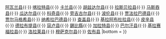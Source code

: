 {{Navbox
|name   = 俾路支省行政区划
|title  = [[俾路支省|俾路支省行政区划]]
|titlestyle = 
|image  = 
|style  = text-align: left; font-size:90%
|evenstyle = background: #eee;
|groupstyle = text-align: left; width:5%
|state  = autocollapsed
|top    = 
|group1 = 县
|list1  =  [[奎达县]]{{·}} [[阿瓦兰县]]{{·}} [[喀拉特县]]{{·}} [[卡兰县]]{{·}} [[胡兹达尔县]]{{·}} [[拉斯贝拉县]]{{·}} [[马斯吞县]]{{·}} [[瓜达尔县]]{{·}} [[科奇县]]{{·}} [[旁吉古尔县]]{{·}} [[波伦县]]{{·}} [[贾法拉巴德县]]{{·}} [[贾尔马格希县]]{{·}} [[纳希拉巴德县]]{{·}} [[查盖县]]{{·}} [[基拉阿布杜拉县]]{{·}} [[皮辛县]]{{·}} [[德拉布提县]]{{·}} [[寇卢县]]{{·}} [[錫比縣 (巴基斯坦)|錫比縣]]{{·}} [[加拉特县]]{{·}} [[巴尔汗县]]{{·}} [[基拉赛福拉县]]{{·}} [[洛拉莱县]]{{·}} [[穆萨克尔县]]{{·}} [[佐布县]]
|bottom  = 
}}